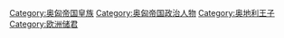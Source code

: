 [[Category:奥匈帝国皇族|Category:奥匈帝国皇族]]
[[Category:奥匈帝国政治人物|Category:奥匈帝国政治人物]]
[[Category:奥地利王子|Category:奥地利王子]]
[[Category:欧洲储君|Category:欧洲储君]]